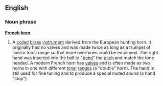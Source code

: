 ==English==
===Noun phrase===
'''[[French]] [[horn]]'''
{{wikipedia}}
#{{music}} A [[coiled]] [[brass]] [[instrument]] derived from the European hunting horn.  It originally had no valves and was made twice as long as a trumpet of similar tonal range so that more overtones could be employed.  The right hand was inserted into the bell to "[[bend]]" the [[pitch]] and match the tone needed.  A modern French horn has [[valves]] and is often made as two horns in one with different [[tonal]] [[ranges]] (a "double" horn).  The hand is still used for fine tuning and to produce a special muted sound (a hand "stop").
{{wikify}}